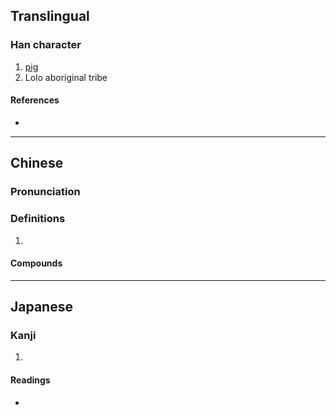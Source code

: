 {{also|猡}}
{{character info}}
==Translingual==

===Han character===
{{Han char|rn=94|rad=犬|as=19|sn=22|four=46214|canj=KHWLG|ids=⿰犭羅}}

# [[pig]]
# Lolo aboriginal tribe

====References====
* {{Han ref|kx=0721.231|dkj=20803|dj=1133.200|hdz=21378.170|uh=7380|ud=29568|bh=C57A|bd=50554}}

----

==Chinese==
{{zh-forms|s=猡}}

===Pronunciation===
{{zh-pron
|m=luó
|c=lo4
|cat=
}}

===Definitions===
{{zh-hanzi}}

# {{rfdef|zh}}

====Compounds====
{{zh-der|猓玀|豬玀|豬玀玀}}

----

==Japanese==

===Kanji===
{{ja-kanji|grade=|rs=犬19}}

# {{rfdef|ja|sort=犬19}}

====Readings====
* {{ja-readings|on=[[ら]] (ra)|kun=}}